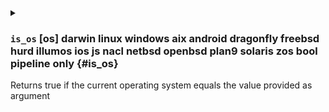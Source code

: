 

<details className="config-field -function" data-expandable="false">
<summary>

### `is_os` <span class="config-field-type">[os]</span> <span class="config-field-enum"><span>darwin linux windows aix android dragonfly freebsd hurd illumos ios js nacl netbsd openbsd plan9 solaris zos</span></span> <span class="config-field-default -return">bool</span> <span class="config-field-required" data-required="false">pipeline only</span>  {#is_os}

Returns true if the current operating system equals the value provided as argument

</summary>



</details>
